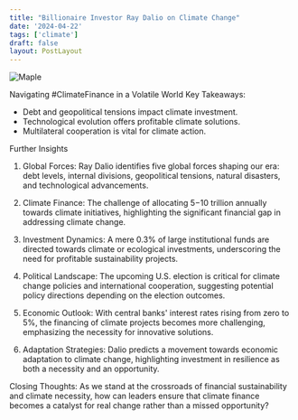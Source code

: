 ```yaml
---
title: "Billionaire Investor Ray Dalio on Climate Change"
date: '2024-04-22'
tags: ['climate']
draft: false
layout: PostLayout
---
```


<div className="flex justify-center">
  <div className="my-1 w-full px-2 xl:my-1 xl:w-1/2 xl:px-2">
    <img src="https://img.youtube.com/vi/W8OXlJNorBs/0.jpg" alt="Maple" className="mx-auto h-58 w-auto" />
  </div>
</div>

Navigating #ClimateFinance in a Volatile World
Key Takeaways:
- Debt and geopolitical tensions impact climate investment.
- Technological evolution offers profitable climate solutions.
- Multilateral cooperation is vital for climate action.

Further Insights
1. Global Forces:
Ray Dalio identifies five global forces shaping our era: debt levels, internal divisions, geopolitical tensions, natural disasters, and technological advancements.

2. Climate Finance:
The challenge of allocating $5-$10 trillion annually towards climate initiatives, highlighting the significant financial gap in addressing climate change.

3. Investment Dynamics:
A mere 0.3% of large institutional funds are directed towards climate or ecological investments, underscoring the need for profitable sustainability projects.

4. Political Landscape:
The upcoming U.S. election is critical for climate change policies and international cooperation, suggesting potential policy directions depending on the election outcomes.

5. Economic Outlook:
With central banks' interest rates rising from zero to 5%, the financing of climate projects becomes more challenging, emphasizing the necessity for innovative solutions.

6. Adaptation Strategies:
Dalio predicts a movement towards economic adaptation to climate change, highlighting investment in resilience as both a necessity and an opportunity.

Closing Thoughts:
As we stand at the crossroads of financial sustainability and climate necessity, how can leaders ensure that climate finance becomes a catalyst for real change rather than a missed opportunity?
